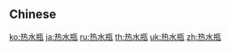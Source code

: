 {{also|熱水瓶}}
==Chinese==
{{zh-see|熱水瓶}}

[[ko:热水瓶]]
[[ja:热水瓶]]
[[ru:热水瓶]]
[[th:热水瓶]]
[[uk:热水瓶]]
[[zh:热水瓶]]
